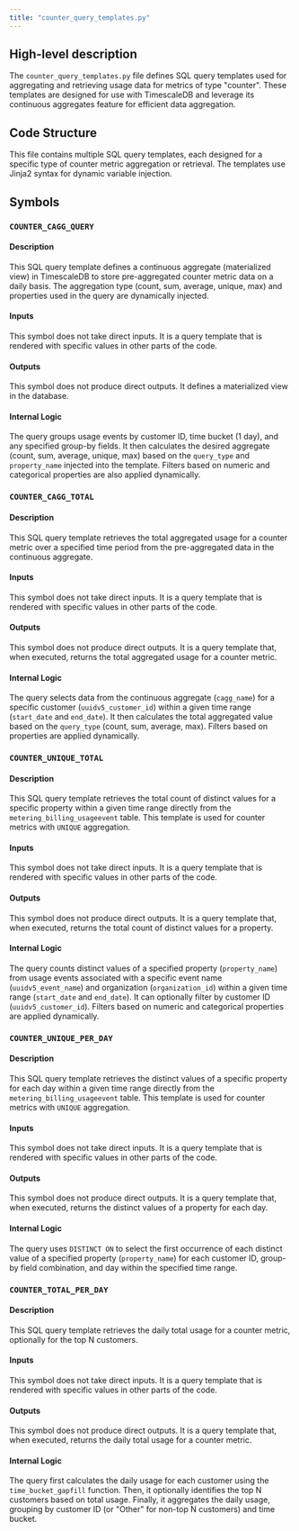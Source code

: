 ```yaml
---
title: "counter_query_templates.py"
---
```


## High-level description
The `counter_query_templates.py` file defines SQL query templates used for aggregating and retrieving usage data for metrics of type "counter". These templates are designed for use with TimescaleDB and leverage its continuous aggregates feature for efficient data aggregation.

## Code Structure
This file contains multiple SQL query templates, each designed for a specific type of counter metric aggregation or retrieval. The templates use Jinja2 syntax for dynamic variable injection.

## Symbols
### `COUNTER_CAGG_QUERY`
#### Description
This SQL query template defines a continuous aggregate (materialized view) in TimescaleDB to store pre-aggregated counter metric data on a daily basis. The aggregation type (count, sum, average, unique, max) and properties used in the query are dynamically injected.

#### Inputs
This symbol does not take direct inputs. It is a query template that is rendered with specific values in other parts of the code.

#### Outputs
This symbol does not produce direct outputs. It defines a materialized view in the database.

#### Internal Logic
The query groups usage events by customer ID, time bucket (1 day), and any specified group-by fields. It then calculates the desired aggregate (count, sum, average, unique, max) based on the `query_type` and `property_name` injected into the template. Filters based on numeric and categorical properties are also applied dynamically.

### `COUNTER_CAGG_TOTAL`
#### Description
This SQL query template retrieves the total aggregated usage for a counter metric over a specified time period from the pre-aggregated data in the continuous aggregate.

#### Inputs
This symbol does not take direct inputs. It is a query template that is rendered with specific values in other parts of the code.

#### Outputs
This symbol does not produce direct outputs. It is a query template that, when executed, returns the total aggregated usage for a counter metric.

#### Internal Logic
The query selects data from the continuous aggregate (`cagg_name`) for a specific customer (`uuidv5_customer_id`) within a given time range (`start_date` and `end_date`). It then calculates the total aggregated value based on the `query_type` (count, sum, average, max). Filters based on properties are applied dynamically.

### `COUNTER_UNIQUE_TOTAL`
#### Description
This SQL query template retrieves the total count of distinct values for a specific property within a given time range directly from the `metering_billing_usageevent` table. This template is used for counter metrics with `UNIQUE` aggregation.

#### Inputs
This symbol does not take direct inputs. It is a query template that is rendered with specific values in other parts of the code.

#### Outputs
This symbol does not produce direct outputs. It is a query template that, when executed, returns the total count of distinct values for a property.

#### Internal Logic
The query counts distinct values of a specified property (`property_name`) from usage events associated with a specific event name (`uuidv5_event_name`) and organization (`organization_id`) within a given time range (`start_date` and `end_date`). It can optionally filter by customer ID (`uuidv5_customer_id`). Filters based on numeric and categorical properties are applied dynamically.

### `COUNTER_UNIQUE_PER_DAY`
#### Description
This SQL query template retrieves the distinct values of a specific property for each day within a given time range directly from the `metering_billing_usageevent` table. This template is used for counter metrics with `UNIQUE` aggregation.

#### Inputs
This symbol does not take direct inputs. It is a query template that is rendered with specific values in other parts of the code.

#### Outputs
This symbol does not produce direct outputs. It is a query template that, when executed, returns the distinct values of a property for each day.

#### Internal Logic
The query uses `DISTINCT ON` to select the first occurrence of each distinct value of a specified property (`property_name`) for each customer ID, group-by field combination, and day within the specified time range.

### `COUNTER_TOTAL_PER_DAY`
#### Description
This SQL query template retrieves the daily total usage for a counter metric, optionally for the top N customers.

#### Inputs
This symbol does not take direct inputs. It is a query template that is rendered with specific values in other parts of the code.

#### Outputs
This symbol does not produce direct outputs. It is a query template that, when executed, returns the daily total usage for a counter metric.

#### Internal Logic
The query first calculates the daily usage for each customer using the `time_bucket_gapfill` function. Then, it optionally identifies the top N customers based on total usage. Finally, it aggregates the daily usage, grouping by customer ID (or "Other" for non-top N customers) and time bucket.
